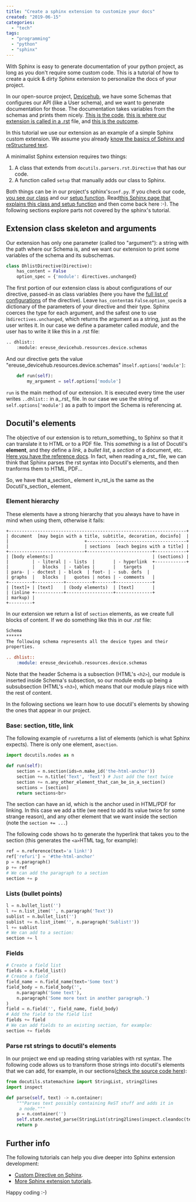 ```yaml
---
title: "Create a sphinx extension to customize your docs"
created: "2019-06-15"
categories:
  - "tech"
tags:
  - "programming"
  - "python"
  - "sphinx"
---
```


With Sphinx is easy to generate documentation of your python project, as long as you don't require
some custom code. This is a tutorial of how to create a quick & dirty Sphinx extension to
personalize the docs of your project.

In our open-source project, [Devicehub](https://github.com/ereuse/devicehub-teal), we have some
Schemas that configures our API (like a User schema), and we want to generate documentation for
those. The documentation takes variables from the schemas and prints them
nicely. [This is the code](https://github.com/eReuse/devicehub-teal/blob/master/docs/conf.py#L196), [this is where our extension is called in a .rst](https://github.com/eReuse/devicehub-teal/blob/master/docs/devices.rst#schema)
file, and [this is the outcome](http://devicehub.ereuse.org/devices.html#dh-thing).

In this tutorial we use our extension as an example of a simple Sphinx custom extension. We assume
you
already [know the basics of Sphinx and reStructured text](https://buildmedia.readthedocs.org/media/pdf/brandons-sphinx-tutorial/latest/brandons-sphinx-tutorial.pdf).

A minimalist Sphinx extension requires two things:

1. A class that extends from `docutils.parsers.rst.Directive` that has our code.
2. A function called `setup` that manually adds our class to Sphinx.

Both things can be in our project's sphinx's`conf.py`. If you check our
code, [you see our class](https://github.com/eReuse/devicehub-teal/blob/master/docs/conf.py#L196)
and our [setup function](https://github.com/eReuse/devicehub-teal/blob/master/docs/conf.py#L309).
Read[this Sphinx page that explains this class and setup function](http://www.sphinx-doc.org/en/master/development/tutorials/helloworld.html)
and then come back here :-). The following sections explore parts not covered by the sphinx's
tutorial.

## Extension class skeleton and arguments

Our extension has only one parameter (called too "argument"): a string with the path where our
Schema is, and we want our extension to print some variables of the schema and its subschemas.

```python
class DhlistDirective(Directive):
    has_content = False
    option_spec = {'module': directives.unchanged}
```

The first portion of our extension class is about configurations of our directive, passed-in as
class variables (here you have
the [full list of configurations](https://www.sphinx-doc.org/en/master/extdev/markupapi.html#docutils.parsers.rst.Directive)
of the directive). Leave `has_content`as `False`.`option_spec`is a dictionary of the parameters of
your directive and their type. Sphinx coerces the type for each argument, and the safest one to use
is`directives.unchanged`, which returns the argument as a string, just as the user writes it. In
our case we define a parameter called _module_, and the user has to write it like this in a .rst
file:

```python
.. dhlist::
    :module: ereuse_devicehub.resources.device.schemas
```

And our directive gets the value "ereuse\_devicehub.resources.device.schemas"
in`self.options['module']`:

```python
    def run(self):
        my_argument = self.options['module']
```

`run` is the main method of our extension. It is executed every time the user writes `..dhlist::` in
a_.rst_ file. In our case we use the string of `self.options['module']` as a path to import the
Schema is referencing at.

## Docutil's elements

The objective of our extension is to return_something_ to Sphinx so that it can translate it to
HTML or to a PDF file. This _something_ is a list of Docutil's **element**, and they define a
_link_, a _bullet list_, a _section_ of a document,
etc. [Here you have the reference docs](http://docutils.sourceforge.net/docs/ref/doctree.html). In
fact, when reading a_rst_ file, we can think that Sphinx parses the rst syntax into Docutil's
elements, and then tranforms them to HTML, PDF...

So, we have that a_section_ element in_rst_is the same as the Docutil's_section_ element.

### Element hierarchy

These elements have a strong hierarchy that you always have to have in mind when using them,
otherwise it fails:

```
+--------------------------------------------------------------------+
| document  [may begin with a title, subtitle, decoration, docinfo]  |
|                             +--------------------------------------+
|                             | sections  [each begins with a title] |
+-----------------------------+-------------------------+------------+
| [body elements:]                                      | (sections) |
|         | - literal | - lists  |       | - hyperlink  +------------+
|         |   blocks  | - tables |       |   targets    |
| para- | - doctest | - block  | foot- | - sub. defs  |
| graphs  |   blocks  |   quotes | notes | - comments   |
+---------+-----------+----------+-------+--------------+
| [text]+ | [text]    | (body elements)  | [text]       |
| (inline +-----------+------------------+--------------+
| markup) |
+---------+
```

In our extension we return a list of `section` elements, as we create full blocks of content. If we
do something like this in our _.rst_ file:

```rst
Schema
******
The following schema represents all the device types and their
properties.

.. dhlist::
    :module: ereuse_devicehub.resources.device.schemas

```

Note that the header Schema is a subsection (HTML's `<h2>`), our module is inserted inside Schema's
subsection, so our module ends up being a subsubsection (HTML's `<h3>`), which means that our
module plays nice with the rest of content.

In the following sections we learn how to use docutil's elements by showing the ones that appear in
our project.

### Base: section, title, link

The following example of `run`returns a list of elements (which is what Sphinx expects). There is
only one element, a`section`.

```python
import docutils.nodes as n

def run(self):
    section = n.section(ids=n.make_id('the-html-anchor'))
    section += n.title('Text', 'Text') # Just add the text twice
    section += n.any_other_element_that_can_be_in_a_section()
    sections = [section]
    return sections<br>
```

The section can have an id, which is the anchor used in HTML/PDF for linking. In this case we add a
title (we need to add its value twice for some strange reason), and any other element that we want
inside the section (note the `section += ...`)

The following code shows ho to generate the hyperlink that takes you to the section (this generates
the `<a>`HTML tag, for example):

```python
ref = n.reference(text='a link!')
ref['refuri'] = '#the-html-anchor'
p = n.paragraph()
p += ref
# We can add the paragraph to a section
section += p
```

### Lists (bullet points)

```python
l = n.bullet_list('')
l += n.list_item('', n.paragraph('Text'))
sublist = n.bullet_list('')
sublist += n.list_item('', n.paragraph('Sublist!'))
l += sublist
# We can add to a section:
section += l
```

### Fields

```python
# Create a field list
fields = n.field_list()
# Create a field
field_name = n.field_name(text='Some text')
field_body = n.field_body('', 
    n.paragraph('Some text'),
    n.paragraph('Some more text in another paragraph.')
)
field = n.field('', field_name, field_body)
# Add the field to the field list
fields += field
# We can add fields to an existing section, for example:
section += fields
```

### Parse rst strings to docutil's elements

In our project we end up reading string variables with rst syntax. The following code allows us to
transform those strings into docutil's elements that we can add, for example, in our
sections([check the source code here](https://github.com/eReuse/devicehub-teal/blob/master/docs/conf.py#L300)):

```python
from docutils.statemachine import StringList, string2lines
import inspect

def parse(self, text) -> n.container:
    """Parses text possibly containing ReST stuff and adds it in
     a node."""
    p = n.container('')
    self.state.nested_parse(StringList(string2lines(inspect.cleandoc(text))), 0, p)
    return p
```

## Further info

The following tutorials can help you dive deeper into Sphinx extension development:

- [Custom Directive on Sphinx](http://www.xavierdupre.fr/blog/2015-06-07_nojs.html).
- [More Sphinx extension tutorials](http://www.sphinx-doc.org/en/master/development/tutorials/index.html).

Happy coding :-)
